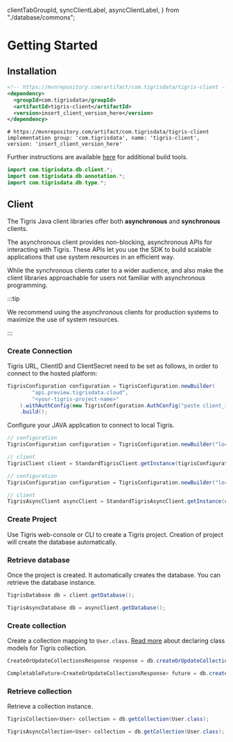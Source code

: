   clientTabGroupId,
  syncClientLabel,
  asyncClientLabel,
} from "./database/commons";

# Getting Started

## Installation

<Tabs>
<TabItem value="maven" label="Maven">

```xml
<!-- https://mvnrepository.com/artifact/com.tigrisdata/tigris-client -->
<dependency>
  <groupId>com.tigrisdata</groupId>
  <artifactId>tigris-client</artifactId>
  <version>insert_client_version_here</version>
</dependency>
```

</TabItem>
<TabItem value="gradle" label="Gradle">

```shell
# https://mvnrepository.com/artifact/com.tigrisdata/tigris-client
implementation group: 'com.tigrisdata', name: 'tigris-client', version: 'insert_client_version_here'
```

</TabItem>
</Tabs>

Further instructions are available
[here](https://mvnrepository.com/artifact/com.tigrisdata/tigris-client) for
additional build tools.

```java
import com.tigrisdata.db.client.*;
import com.tigrisdata.db.annotation.*;
import com.tigrisdata.db.type.*;
```

## Client

The Tigris Java client libraries offer both **asynchronous** and **synchronous** clients.

The asynchronous client provides non-blocking, asynchronous APIs for interacting with Tigris.
These APIs let you use the SDK to build scalable applications that use system resources in an
efficient way.

While the synchronous clients cater to a wider audience, and also make the client libraries
approachable for users not familiar with asynchronous programming.

:::tip

We recommend using the asynchronous clients for production systems to
maximize the use of system resources.

:::

### Create Connection

<Tabs>
<TabItem value="Tigris Cloud" label="Tigris Cloud">

Tigris URL, ClientID and ClientSecret need to be set as follows,
in order to connect to the hosted platform:

```java
TigrisConfiguration configuration = TigrisConfiguration.newBuilder(
        "api.preview.tigrisdata.cloud",
        "<your-tigris-project-name>"
    ).withAuthConfig(new TigrisConfiguration.AuthConfig("paste client_id here", "paste client_secret here"))
    .build();
```

</TabItem>
<TabItem value="Development Environment" label="Development Environment">

Configure your JAVA application to connect to local Tigris.

```java
// configuration
TigrisConfiguration configuration = TigrisConfiguration.newBuilder("localhost:8081").build();
```

</TabItem>
</Tabs>

<Tabs groupId={clientTabGroupId}>
<TabItem value={syncClientLabel} label={syncClientLabel}>

```java
// client
TigrisClient client = StandardTigrisClient.getInstance(tigrisConfiguration);
```

</TabItem>
<TabItem value={asyncClientLabel} label={asyncClientLabel}>

```java
// configuration
TigrisConfiguration configuration = TigrisConfiguration.newBuilder("localhost:8081").build();

// client
TigrisAsyncClient asyncClient = StandardTigrisAsyncClient.getInstance(configuration);
```

</TabItem>
</Tabs>

### Create Project

Use Tigris web-console or CLI to create a Tigris project. Creation of
project will create the database automatically.

### Retrieve database

Once the project is created. It automatically creates the database. You can
retrieve the database instance.

<Tabs groupId={clientTabGroupId}>
<TabItem value={syncClientLabel} label={syncClientLabel}>

```java
TigrisDatabase db = client.getDatabase();
```

</TabItem>
<TabItem value={asyncClientLabel} label={asyncClientLabel}>

```java
TigrisAsyncDatabase db = asyncClient.getDatabase();
```

</TabItem>
</Tabs>

### Create collection

Create a collection mapping to `User.class`. [Read more](datamodel/declare) about declaring class
models for Tigris collection.

<Tabs groupId={clientTabGroupId}>
<TabItem value={syncClientLabel} label={syncClientLabel}>

```java
CreateOrUpdateCollectionsResponse response = db.createOrUpdateCollections(User.class);
```

</TabItem>
<TabItem value={asyncClientLabel} label={asyncClientLabel}>

```java
CompletableFuture<CreateOrUpdateCollectionsResponse> future = db.createOrUpdateCollections(User.class);
```

</TabItem>
</Tabs>

### Retrieve collection

Retrieve a collection instance.

<Tabs groupId={clientTabGroupId}>
<TabItem value={syncClientLabel} label={syncClientLabel}>

```java
TigrisCollection<User> collection = db.getCollection(User.class);
```

</TabItem>
<TabItem value={asyncClientLabel} label={asyncClientLabel}>

```java
TigrisAsyncCollection<User> collection = db.getCollection(User.class);
```

</TabItem>
</Tabs>
